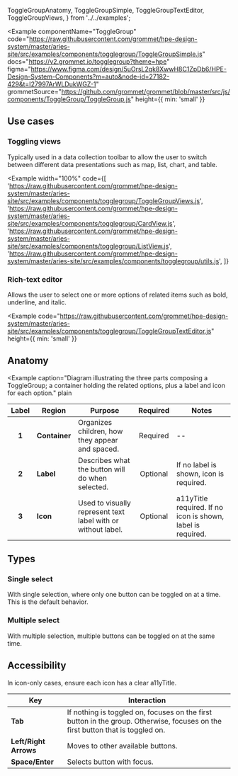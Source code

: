   ToggleGroupAnatomy,
  ToggleGroupSimple,
  ToggleGroupTextEditor,
  ToggleGroupViews,
} from '../../examples';

<Example
  componentName="ToggleGroup"
  code="https://raw.githubusercontent.com/grommet/hpe-design-system/master/aries-site/src/examples/components/togglegroup/ToggleGroupSimple.js"
  docs="https://v2.grommet.io/togglegroup?theme=hpe"
  figma="https://www.figma.com/design/5uOrsL2qk8XwwH8C1ZpDb6/HPE-Design-System-Components?m=auto&node-id=27182-429&t=I27997ArWLDukWGZ-1"
  grommetSource="https://github.com/grommet/grommet/blob/master/src/js/components/ToggleGroup/ToggleGroup.js"
  height={{ min: 'small' }}
>
  <ToggleGroupSimple />
</Example>

## Use cases

### Toggling views

Typically used in a data collection toolbar to allow the user to switch between different data presentations such as map, list, chart, and table.

<Example
  width="100%"
  code={[
    'https://raw.githubusercontent.com/grommet/hpe-design-system/master/aries-site/src/examples/components/togglegroup/ToggleGroupViews.js',
    'https://raw.githubusercontent.com/grommet/hpe-design-system/master/aries-site/src/examples/components/togglegroup/CardView.js',
    'https://raw.githubusercontent.com/grommet/hpe-design-system/master/aries-site/src/examples/components/togglegroup/ListView.js',
    'https://raw.githubusercontent.com/grommet/hpe-design-system/master/aries-site/src/examples/components/togglegroup/utils.js',
  ]}
>
  <ToggleGroupViews />
</Example>

### Rich-text editor

Allows the user to select one or more options of related items such as bold, underline, and italic.

<Example
  code="https://raw.githubusercontent.com/grommet/hpe-design-system/master/aries-site/src/examples/components/togglegroup/ToggleGroupTextEditor.js"
  height={{ min: 'small' }}
>
  <ToggleGroupTextEditor />
</Example>

## Anatomy

<Example
  caption="Diagram illustrating the three parts composing a ToggleGroup; a container holding the related options, plus a label and icon for each option."
  plain
>
  <ToggleGroupAnatomy />
</Example>

| Label | Region        | Purpose                                                      | Required | Notes                                                       |
| :---: | ------------- | ------------------------------------------------------------ | :------: | ----------------------------------------------------------- |
| **1** | **Container** | Organizes children, how they appear and spaced.              | Required | --                                                          |
| **2** | **Label**     | Describes what the button will do when selected.             | Optional | If no label is shown, icon is required.                     |
| **3** | **Icon**      | Used to visually represent text label with or without label. | Optional | a11yTitle required. If no icon is shown, label is required. |

## Types

### Single select

With single selection, where only one button can be toggled on at a time. This is the default behavior.

### Multiple select

With multiple selection, multiple buttons can be toggled on at the same time.

## Accessibility

In icon-only cases, ensure each icon has a clear a11yTitle.

| Key                   | Interaction                                                                                                                    |
| --------------------- | ------------------------------------------------------------------------------------------------------------------------------ |
| **Tab**               | If nothing is toggled on, focuses on the first button in the group. Otherwise, focuses on the first button that is toggled on. |
| **Left/Right Arrows** | Moves to other available buttons.                                                                                              |
| **Space/Enter**       | Selects button with focus.                                                                                                     |
